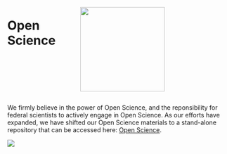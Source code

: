 ::: columns
::: {.column width="30%"}

# Open Science

:::
::: {.column width="70%"}

![](images/githubTeamLogo.jpg){width=2in}

:::
:::


We firmly believe in the power of Open Science, and the reponsibility for federal scientists to actively engage in Open Science. As our efforts have expanded, we have shifted our Open Science materials to a stand-alone repository that can be accessed here: [Open Science](https://sael-swfsc.github.io/OpenScience/). 


![](images/openScience.png)



